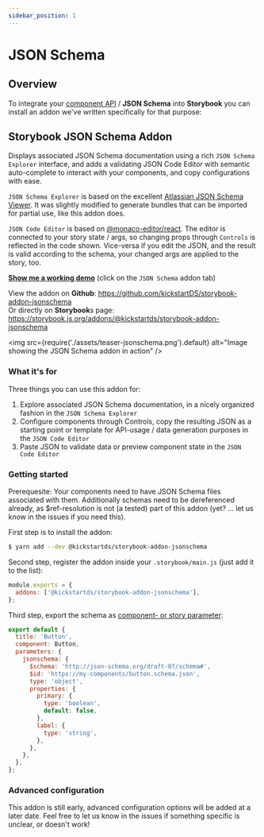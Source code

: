 ```yaml
---
sidebar_position: 1
---
```


# JSON Schema

## Overview

To integrate your [component API](../../foundations/components/component-api.md) / **JSON Schema** into **Storybook** you can install an addon we've written specifically for that purpose:

## Storybook JSON Schema Addon

Displays associated JSON Schema documentation using a rich `JSON Schema Explorer` interface, and adds a validating JSON Code Editor with semantic auto-complete to interact with your components, and copy configurations with ease.

`JSON Schema Explorer` is based on the excellent [Atlassian JSON Schema Viewer](https://github.com/atlassian-labs/json-schema-viewer).
It was slightly modified to generate bundles that can be imported for partial use, like this addon does.

`JSON Code Editor` is based on [@monaco-editor/react](https://github.com/suren-atoyan/monaco-react). The editor is connected to your story state / args, so changing props through `Controls` is reflected in the code shown. Vice-versa if you edit the JSON, and the result is valid according to the schema, your changed args are applied to the story, too.

**[Show me a working demo](https://www.kickstartds.com/storybook/?path=/story/base-content-box--image)** (click on the `JSON Schema` addon tab)

View the addon on **Github**: https://github.com/kickstartDS/storybook-addon-jsonschema<br />
Or directly on **Storybook**s page: https://storybook.js.org/addons/@kickstartds/storybook-addon-jsonschema

<img
  src={require('./assets/teaser-jsonschema.png').default}
  alt="Image showing the JSON Schema addon in action"
/>

### What it's for

Three things you can use this addon for:

1. Explore associated JSON Schema documentation, in a nicely organized fashion in the `JSON Schema Explorer`
2. Configure components through Controls, copy the resulting JSON as a starting point or template for API-usage / data generation purposes in the `JSON Code Editor`
3. Paste JSON to validate data or preview component state in the `JSON Code Editor`

### Getting started

Prerequesite: Your components need to have JSON Schema files associated with them. Additionally schemas need to be dereferenced already, as $ref-resolution is not (a tested) part of this addon (yet? ... let us know in the issues if you need this).

First step is to install the addon:

```sh
$ yarn add --dev @kickstartds/storybook-addon-jsonschema
```

Second step, register the addon inside your `.storybook/main.js` (just add it to the list):

```javascript
module.exports = {
  addons: ['@kickstartds/storybook-addon-jsonschema'],
};
```

Third step, export the schema as [component- or story parameter](https://storybook.js.org/docs/react/writing-stories/parameters):

```javascript
export default {
  title: 'Button',
  component: Button,
  parameters: {
    jsonschema: {
      $schema: 'http://json-schema.org/draft-07/schema#',
      $id: 'https://my-components/button.schema.json',
      type: 'object',
      properties: {
        primary: {
          type: 'boolean',
          default: false,
        },
        label: {
          type: 'string',
        },
      },
    },
  },
};
```

### Advanced configuration

This addon is still early, advanced configuration options will be added at a later date. Feel free to let us know in the issues if something specific is unclear, or doesn't work!
